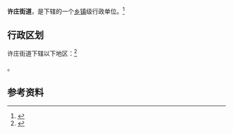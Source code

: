 {{中国乡级行政区|32/12/03/003/000}}

'''许庄街道'''，是{{PRC admin/fullname|32/12/03/003/000|3}}下辖的一个[[乡镇|乡镇]]级行政单位。<ref>{{PRC admin/ref sgc|{{PRC admin/parent|32/12/03/003/000}}}}</ref>

== 行政区划 ==

许庄街道下辖以下地区：<ref>{{PRC admin/ref sgc|32/12/03/003/000}}</ref>

{{PRC admin/children|32/12/03/003/000}}。

== 参考资料 ==

{{reflist}}

{{行政区划小作品}}
{{PRC admin/navcat|32/12/03/003/000}}